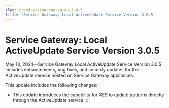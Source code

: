 ```yaml
---
slug: trend-vision-one-sg-au-3-0-5
title: 'Service Gateway: Local ActiveUpdate Service Version 3.0.5'
---
```

# Service Gateway: Local ActiveUpdate Service Version 3.0.5

May 13, 2024—Service Gateway Local ActiveUpdate Service Version 3.0.5 includes enhancements, bug fixes, and security updates for the ActiveUpdate service hosted on Service Gateway appliances.

This update includes the following changes:

- This update introduces the capability for XES to update patterns directly through the ActiveUpdate service.
:::
